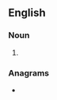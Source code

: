 ==English==

===Noun===
{{head|en|noun plural form}}

# {{plural of|carat|lang=en}}

===Anagrams===
* {{anagrams|en|a=aacrst|Cartas|castra}}
